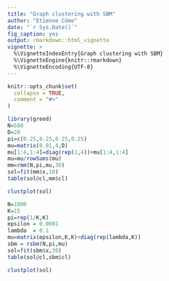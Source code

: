 ```yaml
---
title: "Graph clustering with SBM"
author: "Etienne Côme"
date: "`r Sys.Date()`"
fig_caption: yes
output: rmarkdown::html_vignette
vignette: >
  %\VignetteIndexEntry{Graph clustering with SBM}
  %\VignetteEngine{knitr::rmarkdown}
  %\VignetteEncoding{UTF-8}
---
```


```r
knitr::opts_chunk$set(
  collapse = TRUE,
  comment = "#>"
)
```

```r
library(greed)
N=500
D=20
pi=c(0.25,0.25,0.25,0.25)
mu=matrix(0.01,4,D)
mu[1:4,1:4]=diag(rep(1,4))+mu[1:4,1:4]
mu=mu/rowSums(mu)
mm=rmm(N,pi,mu,30)
sol=fit(mm$x,10)
table(sol@cl,mm$cl)
```


```r
clustplot(sol)
```


```r
N=1000
K=15
pi=rep(1/K,K)
epsilon = 0.0001
lambda  = 0.1
mu=matrix(epsilon,K,K)+diag(rep(lambda,K))
sbm = rsbm(N,pi,mu)
sol=fit(sbm$x,30)
table(sol@cl,sbm$cl)
```

```r
clustplot(sol)
```